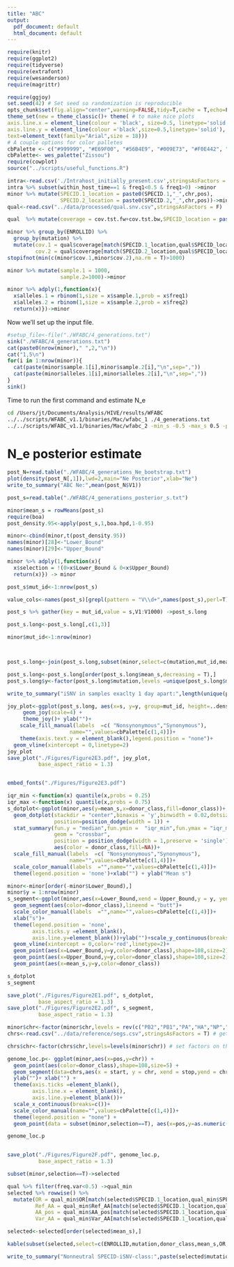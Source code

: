 ```yaml
---
title: "ABC"
output:
  pdf_document: default
  html_document: default
---
```


```r
require(knitr)
require(ggplot2)
require(tidyverse)
require(extrafont)
require(wesanderson)
require(magrittr)

require(ggjoy)
set.seed(42) # Set seed so randomization is reproducible
opts_chunk$set(fig.align="center",warning=FALSE,tidy=T,cache = T,echo=F)
theme_set(new = theme_classic()+ theme( # to make nice plots
axis.line.x = element_line(colour = 'black', size=0.5, linetype='solid'),
axis.line.y = element_line(colour ='black',size=0.5,linetype='solid'),
text=element_text(family="Arial",size = 18))) 
# A couple options for color palletes
cbPalette <- c("#999999", "#E69F00", "#56B4E9", "#009E73", "#F0E442", "#0072B2", "#D55E00", "#CC79A7")
cbPalette<- wes_palette("Zissou")
require(cowplot)
source("../scripts/useful_functions.R")
```


```r
intra<-read.csv('./Intrahost_initially_present.csv',stringsAsFactors = F)
intra %>% subset(within_host_time==1 & freq1<0.5 & freq1>0) ->minor
minor %>% mutate(SPECID.1_location = paste0(SPECID.1,"_",chr,pos),
                 SPECID.2_location = paste0(SPECID.2,"_",chr,pos))->minor
qual<-read.csv("../data/processed/qual.snv.csv",stringsAsFactors = F)

qual  %>% mutate(coverage = cov.tst.fw+cov.tst.bw,SPECID_location = paste0(SPECID,"_",chr,pos)) ->qual

minor %>% group_by(ENROLLID) %>% 
  group_by(mutation) %>%
  mutate(cov.1 = qual$coverage[match(SPECID.1_location,qual$SPECID_location)],
         cov.2 = qual$coverage[match(SPECID.2_location,qual$SPECID_location)])->minor
stopifnot(min(c(minor$cov.1,minor$cov.2),na.rm = T)>1000)

minor %>% mutate(sample.1 = 1000,
                 sample.2=1000)->minor

minor %>% adply(1,function(x){
  x$alleles.1 = rbinom(1,size = x$sample.1,prob = x$freq1)
  x$alleles.2 = rbinom(1,size = x$sample.2,prob = x$freq2)
  return(x)})->minor

```

Now we'll set up the input file.
```r
#setup_file<-file("./WFABC/4_generations.txt")
sink("./WFABC/4_generations.txt")
cat(paste0(nrow(minor)," ",2,"\n"))
cat("1,5\n")
for(i in 1:nrow(minor)){
  cat(paste(minor$sample.1[i],minor$sample.2[i],"\n",sep=","))
  cat(paste(minor$alleles.1[i],minor$alleles.2[i],"\n",sep=","))
}
sink()
```


Time to run the first command and estimate N_e

```bash
cd /Users/jt/Documents/Analysis/HIVE/results/WFABC
../../scripts/WFABC_v1.1/binaries/Mac/wfabc_1 ./4_generations.txt
../../scripts/WFABC_v1.1/binaries/Mac/wfabc_2 -min_s -0.5 -max_s 0.5 -ploidy 1  4_generations.txt
```


# N_e posterior estimate

```r
post_N=read.table("./WFABC/4_generations_Ne_bootstrap.txt") 
plot(density(post_N[,1]),lwd=2,main="Ne Posterior",xlab="Ne") 
write_to_summary("ABC Ne:",mean(post_N$V1))
```

```r
post_s=read.table("./WFABC/4_generations_posterior_s.txt")

minor$mean_s = rowMeans(post_s)
require(boa)
post_density.95<-apply(post_s,1,boa.hpd,1-0.95) 

minor<-cbind(minor,t(post_density.95))
names(minor)[28]<-"Lower_Bound"
names(minor)[29]<-"Upper_Bound"

minor %>% adply(1,function(x){
  x$selection = !(0>x$Lower_Bound & 0<x$Upper_Bound)
  return(x)}) -> minor

```


```r
post_s$mut_id<-1:nrow(post_s)

value_cols<-names(post_s)[grepl(pattern = "V\\d+",names(post_s),perl=T)]

post_s %>% gather(key = mut_id,value = s,V1:V1000) ->post_s.long

post_s.long<-post_s.long[,c(1,3)]

minor$mut_id<-1:nrow(minor)



post_s.long<-join(post_s.long,subset(minor,select=c(mutation,mut_id,mean_s,donor_class,ENROLLID)))

post_s.long<-post_s.long[order(post_s.long$mean_s,decreasing = T),]
post_s.long$y<-factor(post_s.long$mutation,levels =unique(post_s.long$mutation) )

write_to_summary("iSNV in samples exaclty 1 day apart:",length(unique(post_s.long$mut_id)))

joy_plot<-ggplot(post_s.long, aes(x=s, y=y, group=mut_id, height=..density..,fill=donor_class)) +
     geom_joy(scale=4) +
     theme_joy()+ ylab("")+
    scale_fill_manual(labels  =c( "Nonsynonymous","Synonymous"),
                    name="",values=cbPalette[c(1,4)])+
    theme(axis.text.y = element_blank(),legend.position = "none")+
  geom_vline(xintercept = 0,linetype=2)
joy_plot
save_plot("./Figures/Figure2E3.pdf", joy_plot,
          base_aspect_ratio = 1.3)


embed_fonts("./Figures/Figure2E3.pdf")
```



```r
iqr_min <-function(x) quantile(x,probs = 0.25)
iqr_max <-function(x) quantile(x,probs = 0.75)
s_dotplot<-ggplot(minor,aes(y=mean_s,x=donor_class,fill=donor_class))+
  geom_dotplot(stackdir = "center",binaxis = 'y',binwidth = 0.02,dotsize = 1,
               position=position_dodge(width = 1)) +
  stat_summary(fun.y = "median",fun.ymin =  "iqr_min",fun.ymax = "iqr_max",
               geom = "crossbar",
               position = position_dodge(width = 1,preserve = 'single'),
               aes(color = donor_class,fill=NA))+
  scale_fill_manual(labels  =c( "Nonsynonymous","Synonymous"),
                    name="",values=cbPalette[c(1,4)])+
  scale_color_manual(labels  ="",name="",values=cbPalette[c(1,4)])+
  theme(legend.position = 'none')+xlab("") + ylab("Mean s")

minor<-minor[order(-minor$Lower_Bound),]
minor$y = 1:nrow(minor)
s_segment<-ggplot(minor,aes(x=Lower_Bound,xend = Upper_Bound,y = y, yend=y))+
  geom_segment(aes(color=donor_class),lineend = "butt")+
  scale_color_manual(labels  ="",name="",values=cbPalette[c(1,4)])+
  xlab("s")+
  theme(legend.position = 'none',
        axis.ticks.y =element_blank(),
        axis.line.y=element_blank())+ylab("")+scale_y_continuous(breaks = c())+
  geom_vline(xintercept = 0,color='red',linetype=2)+
  geom_point(aes(x=Lower_Bound,y=y,color=donor_class),shape=108,size=2)+
  geom_point(aes(x=Upper_Bound,y=y,color=donor_class),shape=108,size=2)+
  geom_point(aes(x=mean_s,y=y,color=donor_class))

s_dotplot
s_segment

save_plot("./Figures/Figure2E1.pdf", s_dotplot,
          base_aspect_ratio = 1.3)
save_plot("./Figures/Figure2E2.pdf", s_segment,
          base_aspect_ratio = 1.3)
```

```r
minor$chr<-factor(minor$chr,levels = rev(c("PB2","PB1","PA","HA","NP","NR","M","NS"))) # Set the segments as factors with PB2 on top
chrs<-read.csv("../data/reference/segs.csv",stringsAsFactors = T) # get the start and stop of each OR for each segment (2014-2015 used as reference)

chrs$chr<-factor(chrs$chr,levels=levels(minor$chr)) # set factors on the is meta data

genome_loc.p<- ggplot(minor,aes(x=pos,y=chr)) +
  geom_point(aes(color=donor_class),shape=108,size=5) +
  geom_segment(data=chrs,aes(x = start, y = chr, xend = stop,yend = chr)) +
  ylab("")+ xlab("") + 
  theme(axis.ticks =element_blank(),
        axis.line.x = element_blank(),
        axis.line.y=element_blank())+
  scale_x_continuous(breaks=c())+
  scale_color_manual(name="",values=cbPalette[c(1,4)])+
  theme(legend.position = "none") + 
  geom_point(data = subset(minor,selection==T), aes(x=pos,y=as.numeric(chr)+0.3,shape=as.factor(ENROLLID )))

genome_loc.p


save_plot("./Figures/Figure2F.pdf", genome_loc.p,
          base_aspect_ratio = 1.3)
```


```r
subset(minor,selection==T)->selected

qual %>% filter(freq.var<0.5) ->qual_min
selected %>% rowwise() %>% 
  mutate(OR = qual_min$OR[match(selected$SPECID.1_location,qual_min$SPECID_location)],
         Ref_AA = qual_min$Ref_AA[match(selected$SPECID.1_location,qual_min$SPECID_location)],
         AA_pos = qual_min$AA_pos[match(selected$SPECID.1_location,qual_min$SPECID_location)],
         Var_AA = qual_min$Var_AA[match(selected$SPECID.1_location,qual_min$SPECID_location)]) ->selected

selected<-selected[order(selected$mean_s),]

kable(subset(selected,select=c(ENROLLID,mutation,donor_class,mean_s,OR,Ref_AA,AA_pos,Var_AA)))

write_to_summary("Nonneutral SPECID-iSNV-class:",paste(selected$mutation,collapse = ", "))
```
